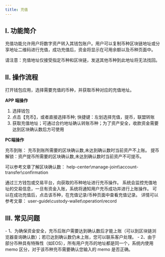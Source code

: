 ```yaml
---
title: 充值
---
```


## I. 功能简介

充值功能允许用户将数字资产转入其钱包账户。用户可以复制币种区块链地址或分享地址二维码进行充值，成功充值后，资金将显示在可用余额以及币种页面中。

请注意：充值地址仅接受指定币种和区块链，发送其他币种到此地址将无法找回。

## II. 操作流程

<Steps>

<Step title="选择币种并获取充值地址">
打开钱包应用，选择需要充值的币种，并获取币种对应的充值地址。

**APP 端操作**
1. 选择钱包	
2. 点击【充币】，或者直接选择币种; 快捷键：左划选择充值，提币，联盟转账	
3. 获取充值地址；可通过合约地址确认转账币种；为了资产安全，收款资金需要达到区块确认数后方可使用

**PC端操作**


充币到账： 充币到账所需要的区块确认数,未达到确认数时当前资产不上账。
提币解锁：资产提币所需要的区块确认数,未达到确认数时当前资产不可提币。

可以参考文章了解区块确认数： help-center\manage-joint\account-transfer\confirmation

</Step>

<Step title="进行充值">
通过三方钱包或交易平台，向获取的币种地址进行充币操作。
</Step>

<Step title="系统监控交易信息">
系统会监控充值地址的交易信息，一旦有资金入账，系统将通知用户充币成功并进行上账操作。
</Step>

<Step title="查看充值记录">
可以在成功充值后，点击该币种，在充值记录/币种页面中查看充值记录。
详情可以参考文章： user-guide\custody-wallet\operation\record
</Step>

</Steps>

## III. 常见问题

<Accordion title="充币成功但余额账户未上账怎么办？">
- 1、为确保资金安全，充币后账户需要达到确认数后才能上账（可以到区块链浏览器查询确认数）；若已达到确认数仍未上账，您可以联系客户处理。
- 2、由于部分币种具有特殊性（如EOS），所有用户充币的地址都是同一个，系统内使用 memo 区分，对于该币种充币需要确认您输入的 memo 是否正确。
</Accordion>

